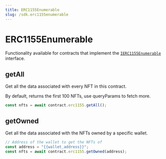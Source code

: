```yaml
---
title: ERC1155Enumerable
slug: /sdk.erc1155enumerable
---
```


# ERC1155Enumerable

Functionality available for contracts that implement the [`IERC1155Enumerable`](/contracts/IERC1155Enumerable) interface.

## getAll

Get all the data associated with every NFT in this contract.

By default, returns the first 100 NFTs, use queryParams to fetch more.

```javascript
const nfts = await contract.erc1155.getAll();
```

## getOwned

Get all the data associated with the NFTs owned by a specific wallet.

```javascript
// Address of the wallet to get the NFTs of
const address = "{{wallet_address}}";
const nfts = await contract.erc1155.getOwned(address);
```
